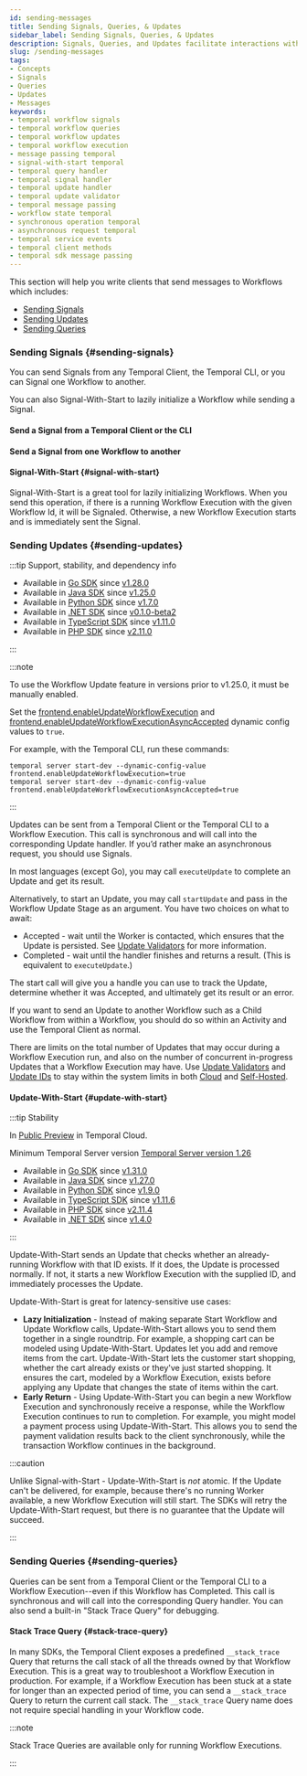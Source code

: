 ```yaml
---
id: sending-messages
title: Sending Signals, Queries, & Updates
sidebar_label: Sending Signals, Queries, & Updates
description: Signals, Queries, and Updates facilitate interactions with Workflow Executions.
slug: /sending-messages
tags:
- Concepts
- Signals
- Queries
- Updates
- Messages
keywords:
- temporal workflow signals
- temporal workflow queries
- temporal workflow updates
- temporal workflow execution
- message passing temporal
- signal-with-start temporal
- temporal query handler
- temporal signal handler
- temporal update handler
- temporal update validator
- temporal message passing
- workflow state temporal
- synchronous operation temporal
- asynchronous request temporal
- temporal service events
- temporal client methods
- temporal sdk message passing
---
```



This section will help you write clients that send messages to Workflows which includes:

- [Sending Signals](#sending-signals)
- [Sending Updates](#sending-updates)
- [Sending Queries](#sending-queries)

### Sending Signals {#sending-signals}

You can send Signals from any Temporal Client, the Temporal CLI, or you can Signal one Workflow to another.

You can also Signal-With-Start to lazily initialize a Workflow while sending a Signal.

#### Send a Signal from a Temporal Client or the CLI

<RelatedReadContainer>
    <RelatedReadItem path="/cli/workflow#signal" text="Send a Signal using the Temporal CLI" archetype="feature-guide" />
    <RelatedReadItem path="/develop/go/message-passing#send-signal-from-client" text="Send Signals with the Go SDK" archetype="feature-guide" />
    <RelatedReadItem path="/develop/java/message-passing#send-signal-from-client" text="Send Signals with the Java SDK" archetype="feature-guide" />
    <RelatedReadItem path="/develop/php/message-passing#send-signal-from-client" text="Send Signals with the PHP SDK" archetype="feature-guide" />
    <RelatedReadItem path="/develop/python/message-passing#send-signal-from-client" text="Send Signals with the Python SDK" archetype="feature-guide" />
    <RelatedReadItem path="/develop/typescript/message-passing#send-signal-from-client" text="Send Signals with the TypeScript SDK" archetype="feature-guide" />
    <RelatedReadItem path="/develop/dotnet/message-passing#send-signal-from-client" text="Send Signals with the .NET SDK" archetype="feature-guide" />
</RelatedReadContainer>

#### Send a Signal from one Workflow to another

<RelatedReadContainer>
    <RelatedReadItem path="/develop/go/message-passing#send-signal-from-workflow" text="Send Signals from Workflows with the Go SDK" archetype="feature-guide" />
    <RelatedReadItem path="/develop/java/message-passing#send-signal-from-workflow" text="Send Signals from Workflows with the Java SDK" archetype="feature-guide" />
    <RelatedReadItem path="/develop/php/message-passing#send-signal-from-workflow" text="Send Signals from Workflows with the PHP SDK" archetype="feature-guide" />
    <RelatedReadItem path="/develop/python/message-passing#send-signal-from-workflow" text="Send Signals from Workflows with the Python SDK" archetype="feature-guide" />
    <RelatedReadItem path="/develop/typescript/message-passing#send-signal-from-workflow" text="Send Signals from Workflows with the TypeScript SDK" archetype="feature-guide" />
    <RelatedReadItem path="/develop/dotnet/message-passing#send-signal-from-workflow" text="Send Signals from Workflows with the .NET SDK" archetype="feature-guide" />
</RelatedReadContainer>

#### Signal-With-Start {#signal-with-start}

Signal-With-Start is a great tool for lazily initializing Workflows. When you send this operation, if there is a running Workflow Execution with the given Workflow Id, it will be Signaled. Otherwise, a new Workflow Execution starts and is immediately sent the Signal.

<RelatedReadContainer>
    <RelatedReadItem path="/develop/go/message-passing#signal-with-start" text="Signal-With-Start using the Go SDK" archetype="feature-guide" />
    <RelatedReadItem path="/develop/java/message-passing#signal-with-start" text="Signal-With-Start using the Java SDK" archetype="feature-guide" />
    <RelatedReadItem path="/develop/php/message-passing#signal-with-start" text="Signal-With-Start using the PHP SDK" archetype="feature-guide" />
    <RelatedReadItem path="/develop/python/message-passing#signal-with-start" text="Signal-With-Start using the Python SDK" archetype="feature-guide" />
    <RelatedReadItem path="/develop/typescript/message-passing#signal-with-start" text="Signal-With-Start using the TypeScript SDK" archetype="feature-guide" />
    <RelatedReadItem path="/develop/dotnet/message-passing#signal-with-start" text="Signal-With-Start using the .NET SDK" archetype="feature-guide" />
</RelatedReadContainer>

### Sending Updates {#sending-updates}

:::tip Support, stability, and dependency info

- Available in [Go SDK](https://pkg.go.dev/go.temporal.io/sdk@v1.28.0/client#Client.UpdateWorkflow) since [v1.28.0](https://github.com/temporalio/sdk-go/releases/tag/v1.28.0)
- Available in [Java SDK](https://www.javadoc.io/doc/io.temporal/temporal-sdk/latest/io/temporal/client/WorkflowStub.html#startUpdate(io.temporal.client.UpdateOptions,java.lang.Object...)) since [v1.25.0](https://github.com/temporalio/sdk-java/releases/tag/v1.25.0)
- Available in [Python SDK](/develop/python/message-passing#send-update-from-client) since [v1.7.0](https://github.com/temporalio/sdk-python/releases/tag/1.7.0)
- Available in [.NET SDK](https://dotnet.temporal.io/api/Temporalio.Client.WorkflowHandle.html#Temporalio_Client_WorkflowHandle_ExecuteUpdateAsync_System_String_System_Collections_Generic_IReadOnlyCollection_System_Object__Temporalio_Client_WorkflowUpdateOptions_) since [v0.1.0-beta2](https://github.com/temporalio/sdk-dotnet/releases/tag/1.3.0)
- Available in [TypeScript SDK](https://typescript.temporal.io/api/interfaces/client.WorkflowHandle#executeupdate) since [v1.11.0](https://github.com/temporalio/sdk-typescript/releases/tag/v1.11.0)
- Available in [PHP SDK](https://php.temporal.io/classes/Temporal-Client-WorkflowStubInterface.html#method_startUpdate) since [v2.11.0](https://github.com/temporalio/sdk-php/releases/tag/v2.11.0)

:::

:::note

To use the Workflow Update feature in versions prior to v1.25.0, it must be manually enabled.

Set the [frontend.enableUpdateWorkflowExecution](https://github.com/temporalio/temporal/blob/main/common/dynamicconfig/constants.go) and [frontend.enableUpdateWorkflowExecutionAsyncAccepted](https://github.com/temporalio/temporal/blob/main/common/dynamicconfig/constants.go) dynamic config values to `true`.

For example, with the Temporal CLI, run these commands:

```command
temporal server start-dev --dynamic-config-value frontend.enableUpdateWorkflowExecution=true
temporal server start-dev --dynamic-config-value frontend.enableUpdateWorkflowExecutionAsyncAccepted=true
```

:::

Updates can be sent from a Temporal Client or the Temporal CLI to a Workflow Execution. This call is synchronous and will call into the corresponding Update handler. If you’d rather make an asynchronous request, you should use Signals.

In most languages (except Go), you may call `executeUpdate` to complete an Update and get its result.

Alternatively, to start an Update, you may call `startUpdate` and pass in the Workflow Update Stage as an argument. You have two choices on what to await:

- Accepted - wait until the Worker is contacted, which ensures that the Update is persisted. See [Update Validators](/handling-messages#update-validators) for more information.
- Completed - wait until the handler finishes and returns a result. (This is equivalent to `executeUpdate`.)

The start call will give you a handle you can use to track the Update, determine whether it was Accepted, and ultimately get its result or an error.

If you want to send an Update to another Workflow such as a Child Workflow from within a Workflow, you should do so within an Activity and use the Temporal Client as normal.

There are limits on the total number of Updates that may occur during a Workflow Execution run, and also on the number of concurrent in-progress Updates that a Workflow Execution may have.
Use [Update Validators](/handling-messages#update-validators) and [Update IDs](/handling-messages#exactly-once-message-processing) to stay within the system limits in both [Cloud](/cloud/limits#per-workflow-execution-update-limits) and [Self-Hosted](/self-hosted-guide/defaults).

<RelatedReadContainer>
    <RelatedReadItem path="/develop/go/message-passing#send-update-from-client" text="Send Updates in Go" archetype="feature-guide" />
    <RelatedReadItem path="/develop/java/message-passing#send-update-from-client" text="Send Updates in Java" archetype="feature-guide" />
    <RelatedReadItem path="/develop/php/message-passing#send-update-from-client" text="Send Updates in PHP" archetype="feature-guide" />
    <RelatedReadItem path="/develop/python/message-passing#send-update-from-client" text="Send Updates in Python" archetype="feature-guide" />
    <RelatedReadItem path="/develop/typescript/message-passing#send-update-from-client" text="Send Updates in Typescript" archetype="feature-guide" />
    <RelatedReadItem path="/develop/dotnet/message-passing#send-update-from-client" text="Send Updates in .NET" archetype="feature-guide" />
</RelatedReadContainer>

#### Update-With-Start {#update-with-start}

:::tip Stability

In [Public Preview](/evaluate/development-production-features/release-stages#public-preview) in Temporal Cloud.

Minimum Temporal Server version [Temporal Server version 1.26](https://github.com/temporalio/temporal/releases/tag/v1.26.2)

- Available in [Go SDK](https://pkg.go.dev/go.temporal.io/sdk@v1.31.0/client#Client.UpdateWithStartWorkflow) since [v1.31.0](https://github.com/temporalio/sdk-go/releases/tag/v1.31.0)
- Available in [Java SDK](https://www.javadoc.io/doc/io.temporal/temporal-sdk/1.27.0/io/temporal/client/WorkflowStub.html#startUpdateWithStart(io.temporal.client.UpdateOptions,java.lang.Object%5B%5D,java.lang.Object%5B%5D)) since [v1.27.0](https://github.com/temporalio/sdk-java/releases/tag/v1.27.0)
- Available in [Python SDK](/develop/python/message-passing#send-update-from-client) since [v1.9.0](https://github.com/temporalio/sdk-python/releases/tag/1.9.0)
- Available in [TypeScript SDK](https://typescript.temporal.io/api/interfaces/client.WorkflowHandle#executeupdate) since [v1.11.6](https://github.com/temporalio/sdk-typescript/releases/tag/v1.11.6)
- Available in [PHP SDK](https://php.temporal.io/classes/Temporal-Client-WorkflowClient.html#method_updateWithStart) since [v2.11.4](https://github.com/temporalio/sdk-php/releases/tag/v2.11.4)
- Available in [.NET SDK](https://dotnet.temporal.io/api/Temporalio.Client.WorkflowStartUpdateWithStartOptions.html) since [v1.4.0](https://github.com/temporalio/sdk-dotnet/releases/tag/1.4.0)

:::

Update-With-Start sends an Update that checks whether an already-running Workflow with that ID exists.
If it does, the Update is processed normally.
If not, it starts a new Workflow Execution with the supplied ID, and immediately processes the Update.

Update-With-Start is great for latency-sensitive use cases:

- **Lazy Initialization** -
  Instead of making separate Start Workflow and Update Workflow calls, Update-With-Start allows you to send them together in a single roundtrip.
  For example, a shopping cart can be modeled using Update-With-Start.
  Updates let you add and remove items from the cart.
  Update-With-Start lets the customer start shopping, whether the cart already exists or they've just started shopping.
  It ensures the cart, modeled by a Workflow Execution, exists before applying any Update that changes the state of items within the cart.
- **Early Return** -
  Using Update-With-Start you can begin a new Workflow Execution and synchronously receive a response, while the Workflow Execution continues to run to completion.
  For example, you might model a payment process using Update-With-Start.
  This allows you to send the payment validation results back to the client synchronously, while the transaction Workflow continues in the background.

:::caution

Unlike Signal-with-Start - Update-With-Start is _not_ atomic.
If the Update can't be delivered, for example, because there's no running Worker available, a new Workflow Execution will still start.
The SDKs will retry the Update-With-Start request, but there is no guarantee that the Update will succeed.

:::

<RelatedReadContainer>
    <RelatedReadItem path="/develop/go/message-passing#update-with-start" text="Update-With-Start with the Go SDK" archetype="feature-guide" />
    <RelatedReadItem path="/develop/java/message-passing#update-with-start" text="Update-With-Start with the Java SDK" archetype="feature-guide" />
    <RelatedReadItem path="/develop/php/message-passing#update-with-start" text="Update-With-Start with the PHP SDK" archetype="feature-guide" />
    <RelatedReadItem path="/develop/python/message-passing#update-with-start" text="Update-With-Start with the Python SDK" archetype="feature-guide" />
    <RelatedReadItem path="/develop/typescript/message-passing#update-with-start" text="Update-With-Start with the TypeScript SDK" archetype="feature-guide" />
    <RelatedReadItem path="/develop/.net/message-passing#update-with-start" text="Update-With-Start with the .NET SDK" archetype="feature-guide" />
</RelatedReadContainer>

### Sending Queries {#sending-queries}

Queries can be sent from a Temporal Client or the Temporal CLI to a Workflow Execution--even if this Workflow has Completed. This call is synchronous and will call into the corresponding Query handler.
You can also send a built-in "Stack Trace Query" for debugging.

<RelatedReadContainer>
    <RelatedReadItem path="/cli/workflow#query" text="Send a Query using the Temporal CLI" archetype="feature-guide" />
    <RelatedReadItem path="/develop/go/message-passing#send-query" text="Send a Query with the Go SDK" archetype="feature-guide" />
    <RelatedReadItem path="/develop/java/message-passing#send-query" text="Send a Query with the Java SDK" archetype="feature-guide" />
    <RelatedReadItem path="/develop/php/message-passing#send-query" text="Send a Query with the PHP SDK" archetype="feature-guide" />
    <RelatedReadItem path="/develop/python/message-passing#send-query" text="Send a Query with the Python SDK" archetype="feature-guide" />
    <RelatedReadItem path="/develop/typescript/message-passing#send-query" text="Send a Query with the TypeScript SDK" archetype="feature-guide" />
    <RelatedReadItem path="/develop/dotnet/message-passing#send-query" text="Send a Query with the .NET SDK" archetype="feature-guide" />
</RelatedReadContainer>

#### Stack Trace Query {#stack-trace-query}

In many SDKs, the Temporal Client exposes a predefined `__stack_trace` Query that returns the call stack of all the threads owned by that Workflow Execution.
This is a great way to troubleshoot a Workflow Execution in production.
For example, if a Workflow Execution has been stuck at a state for longer than an expected period of time, you can send a `__stack_trace` Query to return the current call stack.
The `__stack_trace` Query name does not require special handling in your Workflow code.

:::note

Stack Trace Queries are available only for running Workflow Executions.

:::
